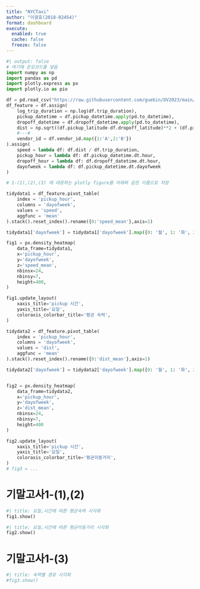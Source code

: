 ```yaml
---
title: "NYCTaxi"
author: "이광효(2018-02454)"
format: dashboard
execute: 
  enabled: true
  cache: false
  freeze: false
---
```


```python
#| output: false
# 여기에 온갖코드를 넣음
import numpy as np
import pandas as pd
import plotly.express as px
import plotly.io as pio

df = pd.read_csv("https://raw.githubusercontent.com/guebin/DV2023/main/posts/NYCTaxi.csv")
df_feature = df.assign(
    log_trip_duration = np.log(df.trip_duration),
    pickup_datetime = df.pickup_datetime.apply(pd.to_datetime),
    dropoff_datetime = df.dropoff_datetime.apply(pd.to_datetime),
    dist = np.sqrt((df.pickup_latitude-df.dropoff_latitude)**2 + (df.pickup_longitude-df.dropoff_longitude)**2),
    #---#
    vendor_id = df.vendor_id.map({1:'A',2:'B'})
).assign(
    speed = lambda df: df.dist / df.trip_duration,
    pickup_hour = lambda df: df.pickup_datetime.dt.hour,
    dropoff_hour = lambda df: df.dropoff_datetime.dt.hour,
    dayofweek = lambda df: df.pickup_datetime.dt.dayofweek
)

# 1-(1),(2),(3) 에 대응하는 plotly figure를 아래와 같은 이름으로 저장

tidydata1 = df_feature.pivot_table(
    index = 'pickup_hour',
    columns = 'dayofweek',
    values = 'speed',
    aggfunc = 'mean'
).stack().reset_index().rename({0:'speed_mean'},axis=1)

tidydata1['dayofweek'] = tidydata1['dayofweek'].map({0: '월', 1: '화', 2: '수', 3: '목', 4: '금', 5: '토', 6: '일'})

fig1 = px.density_heatmap(
    data_frame=tidydata1,
    x='pickup_hour',
    y='dayofweek',
    z='speed_mean',
    nbinsx=24,
    nbinsy=7,
    height=400, 
)

fig1.update_layout(
    xaxis_title='pickup 시간',
    yaxis_title='요일',
    coloraxis_colorbar_title='평균 속력',
)

tidydata2 = df_feature.pivot_table(
    index = 'pickup_hour',
    columns = 'dayofweek',
    values = 'dist',
    aggfunc = 'mean'
).stack().reset_index().rename({0:'dist_mean'},axis=1)

tidydata2['dayofweek'] = tidydata2['dayofweek'].map({0: '월', 1: '화', 2: '수', 3: '목', 4: '금', 5: '토', 6: '일'})


fig2 = px.density_heatmap(
    data_frame=tidydata2,
    x='pickup_hour',
    y='dayofweek',
    z='dist_mean',
    nbinsx=24,
    nbinsy=7,
    height=400
)

fig2.update_layout(
    xaxis_title='pickup 시간',
    yaxis_title='요일',
    coloraxis_colorbar_title='평균이동거리',
)
# fig3 = ...
```

# 기말고사1-(1),(2)

```python
#| title: 요일,시간에 따른 평균속력 시각화        
fig1.show()
```

```python
#| title: 요일,시간에 따른 평균이동거리 시각화        
fig2.show()
```

# 기말고사1-(3)

```python
#| title: 속력별 경로 시각화
#fig3.show()
```